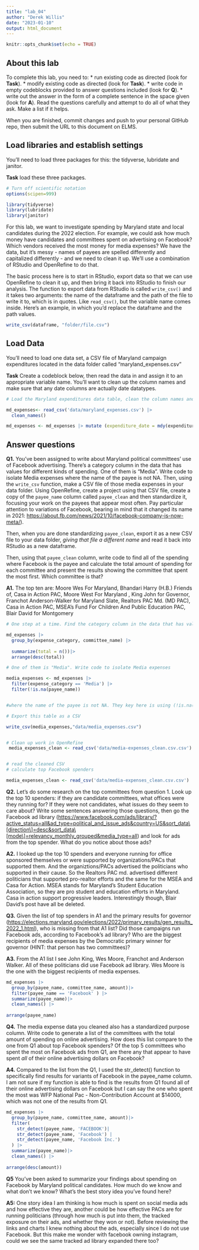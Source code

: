 ```yaml
---
title: "lab_04"
author: "Derek Willis"
date: "2023-01-10"
output: html_document
---
```


```r
knitr::opts_chunk$set(echo = TRUE)
```

## About this lab

To complete this lab, you need to: \* run existing code as directed (look for **Task**). \* modify existing code as directed (look for **Task**). \* write code in empty codeblocks provided to answer questions included (look for **Q**). \* write out the answer in the form of a complete sentence in the space given (look for **A**). Read the questions carefully and attempt to do all of what they ask. Make a list if it helps.

When you are finished, commit changes and push to your personal GitHub repo, then submit the URL to this document on ELMS.

## Load libraries and establish settings

You'll need to load three packages for this: the tidyverse, lubridate and janitor.

**Task** load these three packages.

```r
# Turn off scientific notation
options(scipen=999)

library(tidyverse)
library(lubridate)
library(janitor)
```

For this lab, we want to investigate spending by Maryland state and local candidates during the 2022 election. For example, we could ask how much money have candidates and committees spent on advertising on Facebook? Which vendors received the most money for media expenses? We have the data, but it's messy - names of payees are spelled differently and capitalized differently - and we need to clean it up. We'll use a combination of RStudio and OpenRefine to do that.

The basic process here is to start in RStudio, export data so that we can use OpenRefine to clean it up, and then bring it back into RStudio to finish our analysis. The function to export data from RStudio is called `write_csv()` and it takes two arguments: the name of the dataframe and the path of the file to write it to, which is in quotes. Like `read_csv()`, but the variable name comes inside. Here's an example, in which you'd replace the dataframe and the path values.

```r
write_csv(dataframe, "folder/file.csv")
```

## Load Data

You'll need to load one data set, a CSV file of Maryland campaign expenditures located in the data folder called "maryland_expenses.csv"

**Task** Create a codeblock below, then read the data in and assign it to an appropriate variable name. You'll want to clean up the column names and make sure that any date columns are actually date datatypes.

```r
# Load the Maryland expenditures data table, clean the column names and convert columns with dates into actual dates.

md_expenses<- read_csv('data/maryland_expenses.csv') |> 
  clean_names()

md_expenses <- md_expenses |> mutate (expenditure_date = mdy(expenditure_date))
```

## Answer questions

**Q1.** You've been assigned to write about Maryland political committees' use of Facebook advertising. There's a category column in the data that has values for different kinds of spending. One of them is "Media". Write code to isolate Media expenses where the name of the payee is not NA. Then, using the `write_csv` function, make a CSV file of those media expenses in your data folder. Using OpenRefine, create a project using that CSV file, create a copy of the `payee_name` column called `payee_clean` and then standardize it, focusing your work on the payees that appear most often. Pay particular attention to variations of Facebook, bearing in mind that it changed its name in 2021: <https://about.fb.com/news/2021/10/facebook-company-is-now-meta/>).

Then, when you are done standardizing `payee_clean`, export it as a new CSV file to your data folder, *giving that file a different name* and read it back into RStudio as a new dataframe.

Then, using that `payee_clean` column, write code to find all of the spending where Facebook is the payee and calculate the total amount of spending for each committee and present the results showing the committee that spent the most first. Which committee is that?

**A1.** The top ten are: Moore Wes For Maryland, Bhandari Harry (H.B.) Friends of, Casa in Action PAC, Moore West For Maryland , King John for Governor, Franchot Anderson-Walker for Maryland Slate, Realtors PAC Md. (MD PAC), Casa in Action PAC, MSEA's Fund For Children And Public Education PAC, Blair David for Montgomery

```r
# One step at a time. Find the category column in the data that has values for different kinds of spending.

md_expenses |> 
  group_by(expense_category, committee_name) |>
  
  summarize(total = n())|>
  arrange(desc(total))

```

```r
# One of them is "Media". Write code to isolate Media expenses

media_expenses <- md_expenses |>
  filter(expense_category == 'Media') |>
  filter(!is.na(payee_name))


#where the name of the payee is not NA. They key here is using (!is.na(payee_name)) within a function


```

```r
# Export this table as a CSV

write_csv(media_expenses,"data/media_expenses.csv")


# Clean up work in OpenRefine
 media_expenses_clean <- read_csv('data/media-expenses_clean.csv.csv')



```

```r
# read the cleaned CSV 
# calculate top Facebook spenders

media_expenses_clean <- read_csv('data/media-expenses_clean.csv.csv')


```

**Q2.** Let's do some research on the top committees from question 1. Look up the top 10 spenders: if they are candidate committees, what offices were they running for? If they were not candidates, what issues do they seem to care about? Write some sentences answering those questions, then go the Facebook ad library ([https://www.facebook.com/ads/library/?active_status=all&ad_type=political_and_issue_ads&country=US&sort_data\\[direction\\]=desc&sort_data\\[mode\\]=relevancy_monthly_grouped&media_type=all](https://www.facebook.com/ads/library/?active_status=all&ad_type=political_and_issue_ads&country=US&sort_data%5Bdirection%5D=desc&sort_data%5Bmode%5D=relevancy_monthly_grouped&media_type=all){.uri}) and look for ads from the top spender. What do you notice about those ads?

**A2.** I looked up the top 10 spenders and everyone running for office sponsored themselves or were supported by organizations/PACs that supported them. And the organiztions/PACs advertised the politicians who supported in their cause. So the Realtors PAC md. advertised different politicians that supported pro-realtor efforts and the same for the MSEA and Casa for Action. MSEA stands for Maryland's Student Education Association, so they are pro student and education efforts in Maryland. Casa in action support progressive leaders. Interestingly though, Blair David's post have all be deleted.

**Q3.** Given the list of top spenders in A1 and the primary results for governor (<https://elections.maryland.gov/elections/2022/primary_results/gen_results_2022_1.html>), who is missing from that A1 list? Did those campaigns run Facebook ads, according to Facebook's ad library? Who are the biggest recipients of media expenses by the Democratic primary winner for governor (HINT: that person has two committees)?

**A3.** From the A1 list I see John King, Wes Moore, Franchot and Anderson Walker. All of these politicians did use Facebook ad library. Wes Moore is the one with the biggest recipients of media expenses.

```r

md_expenses |>
  group_by(payee_name, committee_name, amount)|>
  filter(payee_name == 'Facebook' ) |>
  summarize(payee_name)|>
  clean_names() |>
    
arrange(payee_name)
```

**Q4.** The media expense data you cleaned also has a standardized purpose column. Write code to generate a list of the committees with the total amount of spending on online advertising. How does this list compare to the one from Q1 about top Facebook spenders? Of the top 5 committees who spent the most on Facebook ads from Q1, are there any that appear to have spent *all* of their online advertising dollars on Facebook?

**A4.** Compared to the list from the Q1, I used the str_detect() function to specifically find results for variants of Facebook in the payee_name column. I am not sure if my function is able to find is the results from Q1 found all of their online advertising dollars on Facebook but I can say the one who spent the most was WFP National Pac - Non-Contribution Account at \$14000, which was not one of the results from Q1.

```r
md_expenses |>
  group_by(payee_name, committee_name, amount)|>
  filter(
    str_detect(payee_name, 'FACEBOOK')|
    str_detect(payee_name, 'Facebook') |
    str_detect(payee_name, 'Facebook Inc.')
  ) |>
  summarize(payee_name)|>
  clean_names() |>
    
arrange(desc(amount))
```

**Q5** You've been asked to summarize your findings about spending on Facebook by Maryland political candidates. How much do we know and what don't we know? What's the best story idea you've found here?

**A5:** One story idea I am thinking is how much is spent on social media ads and how effective they are, another could be how effective PACs are for running politicians (through how much is put into them, the tracked exposure on their ads, and whether they won or not). Before reviewing the links and charts I knew nothing about the ads, especially since I do not use Facebook. But this make me wonder with facebook owning instagram, could we see the same tracked ad library expanded there too?
